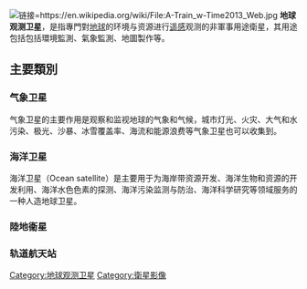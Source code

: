 [[File:A-Train_w-Time2013_Web.jpg|链接=https://en.wikipedia.org/wiki/File:A-Train_w-Time2013_Web.jpg]]
{{unreferenced|time=2016-02-20T07:54:21+00:00}}
'''地球观测卫星'''，是指專門對[[地球|地球]]的环境与资源进行[[遥感|遥感]]观测的非軍事用途衛星，其用途包括包括環境監測、氣象監測、地圖製作等。

== 主要類別 ==
{{Spaceflight sidebar}}

===气象卫星===
{{main|气象卫星}}
气象卫星的主要作用是观察和监视地球的气象和气候，城市灯光、火灾、大气和水污染、极光、沙暴、冰雪覆盖率、海流和能源浪费等气象卫星也可以收集到。

===海洋卫星===
{{main|海洋卫星}}海洋卫星（Ocean satellite）是主要用于为海岸带资源开发、海洋生物和资源的开发利用、海洋水色色素的探测、海洋污染监测与防治、海洋科学研究等领域服务的一种人造地球卫星。

===陸地衞星===
{{main|陆地卫星}}

===轨道航天站===
{{main|轨道航天站}}

{{航天}}
{{太空氣象觀測}}

[[Category:地球观测卫星|Category:地球观测卫星]]
[[Category:衛星影像|Category:衛星影像]]